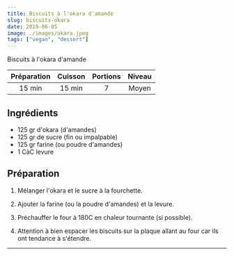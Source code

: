 ```yaml
---
title: Biscuits à l'okara d'amande
slug: biscuits-okara
date: 2019-06-05
image: ./images/okara.jpeg
tags: ["vegan", "dessert"]
---
```



<StyledParagraph>Biscuits à l'okara d'amande</StyledParagraph>

| Préparation | Cuisson | Portions | Niveau |
| :-: | :-: | :-: | :-: |
| 15 min | 15 min | 7 | Moyen |


## Ingrédients
- <ListItem>125 gr d'okara (d'amandes)</ListItem>
- <ListItem>125 gr de sucre (fin ou impalpable)</ListItem>
- <ListItem>125 gr farine (ou poudre d'amandes)</ListItem>
- <ListItem>1 CàC levure</ListItem>


## Préparation

1. Mélanger l'okara et le sucre à la fourchette.

2. Ajouter la farine (ou la poudre d'amandes) et la levure.

3. Préchauffer le four à 180C en chaleur tournante (si possible).

4. Attention à bien espacer les biscuits sur la plaque allant au four car ils ont tendance à s'étendre.

---
